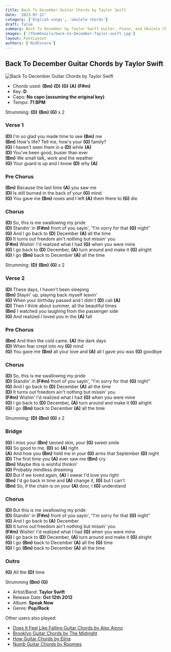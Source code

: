 ```yaml
---
title: Back To December Guitar Chords by Taylor Swift
date: '2023-07-12'
category: ['English songs', 'ukulele chords']
draft: false
summary: Back To December by Taylor Swift Guitar, Piano, and Ukulele Chords. The chords used in the song (Bm) (D) (G) (A) (F#m), Capoz No capo (assuming the original key), and the key of the song is D.
images: ['/thumbnails/back-to-December-Taylor-swift.jpg']
layout: PostLayout
authors: ['Nidhivora']
---
```


## Back To December Guitar Chords by Taylor Swift

![Back To December Guitar Chords by Taylor Swift](/thumbnails/back-to-December-Taylor-swift.jpg)

- Chords used: **(Bm)** **(D)** **(G)** **(A)** **(F#m)**
- Key: **D**
- Capo: **No capo (assuming the original key)**
- Tempo: **71 BPM**

Strumming: **(D)** **(Bm)** **(G)** x 2

### Verse 1

**(D)** I'm so glad you made time to see **(Bm)** me\
**(Bm)** How's life? Tell me, how's your **(G)** family?\
**(G)** I haven't seen them in a **(D)** while **(A)**\
**(D)** You've been good, busier than ever\
**(Bm)** We small talk, work and the weather\
**(G)** Your guard is up and I know **(D)** why **(A)**

### Pre Chorus

**(Bm)** Because the last time **(A)** you saw me\
**(D)** Is still burned in the back of your **(G)** mind\
**(G)** You gave me **(Bm)** roses and I left **(A)** them there to **(G)** die

### Chorus

**(D)** So, this is me swallowing my pride\
**(D)** Standin' in **(F#m)** front of you sayin', "I'm sorry for that **(G)** night"\
**(G)** And I go back to **(D)** December **(A)** all the time\
**(D)** It turns out freedom ain't nothing but missin' you\
**(F#m)** Wishin' I'd realized what I had **(G)** when you were mine\
**(G)** I go back to **(D)** December, **(A)** turn around and make it **(G)** alright\
**(G)** I go **(Bm)** back to December **(A)** all the time

Strumming: **(D)** **(Bm)** **(G)** x 2

### Verse 2

**(D)** These days, I haven't been sleeping\
**(Bm)** Stayin' up, playing back myself leavin'\
**(G)** When your birthday passed and I didn't **(D)** call **(A)**\
**(D)** Then I think about summer, all the beautiful times\
**(Bm)** I watched you laughing from the passenger side\
**(G)** And realized I loved you in the **(A)** fall

### Pre Chorus

**(Bm)** And then the cold came, **(A)** the dark days\
**(D)** When fear crept into my **(G)** mind\
**(G)** You gave me **(Bm)** all your love and **(A)** all I gave you was **(G)** goodbye

### Chorus

**(D)** So, this is me swallowing my pride\
**(D)** Standin' in **(F#m)** front of you sayin', "I'm sorry for that **(G)** night"\
**(G)** And I go back to **(D)** December **(A)** all the time\
**(D)** It turns out freedom ain't nothing but missin' you\
**(F#m)** Wishin' I'd realized what I had **(G)** when you were mine\
**(G)** I go back to **(D)** December, **(A)** turn around and make it **(G)** alright\
**(G)** I go **(Bm)** back to December **(A)** all the time

Strumming: **(D)** **(Bm)** **(G)** x 2

### Bridge

**(G)** I miss your **(Bm)** tanned skin, your **(G)** sweet smile\
**(G)** So good to me, **(D)** so **(A)** right\
**(A)** And how you **(Bm)** held me in your **(G)** arms that September **(D)** night\
**(D)** The first time you **(A)** ever saw me **(Bm)** cry\
**(Bm)** Maybe this is wishful thinkin'\
**(G)** Probably mindless dreaming\
**(D)** But if we loved again, **(A)** I swear I'd love you right\
**(Bm)** I'd go back in time and **(A)** change it, **(G)** but I can't\
**(Bm)** So, if the chain is on your **(A)** door, I **(G)** understand

### Chorus

**(D)** But this is me swallowing my pride\
**(D)** Standin' in **(F#m)** front of you sayin', "I'm sorry for that **(G)** night"\
**(G)** And I go back to **(A)** December\
**(D)** It turns out freedom ain't nothing but missin' you\
**(F#m)** Wishin' I'd realized what I had **(G)** when you were mine\
**(G)** I go back to **(D)** December, **(A)** turn around and make it **(G)** alright\
**(G)** I go **(Bm)** back to December **(A)** all the **(G)** time\
**(G)** I go **(Bm)** back to December **(A)** all the time

### Outro

**(G)** All the **(D)** time

Strumming **(Bm)** **(G)**

- Artist/Band: **Taylor Swift**
- Release Date: **Oct 12th 2012**
- Album: **Speak Now**
- Genre: **Pop/Rock**

Other users also played:

- [Does It Feel Like Falling Guitar Chords by Alex Aiono](https://www.chordsco.com/chords/does-it-feel-like-falling-guitar-chords-by-alex-aiono)
- [Brooklyn Guitar Chords by The Midnight](https://www.chordsco.com/chords/brooklyn-guitar-chords-by-the-midnight)
- [How Guitar Chords by Elina](https://www.chordsco.com/chords/how-guitar-chords-by-elina)
- [Numb Guitar Chords by Roomies](https://www.chordsco.com/chords/numb-guitar-chords-by-roomies)
